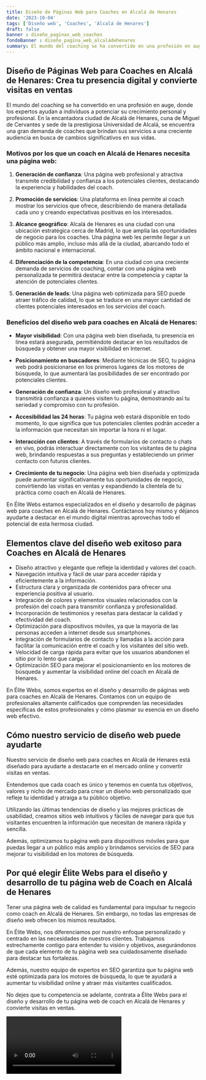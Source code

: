 ```yaml
---
title: Diseño de Páginas Web para Coaches en Alcalá de Henares
date: '2023-10-04'
tags: ['Diseño web', 'Coaches', 'Alcalá de Henares']
draft: false
banner : diseño_paginas_web_coaches
fondoBanner : diseño_pagina_web_alcaládehenares
summary: El mundo del coaching se ha convertido en una profesión en auge, donde los expertos ayudan a individuos a potenciar su crecimiento personal y profesional. En la encantadora ciudad de Alcalá de Henares, cuna de Miguel de Cervantes y sede de la prestigiosa Universidad de Alcalá, se encuentra una gran demanda de coaches que brindan sus servicios a una creciente audiencia en busca de cambios significativos en sus vidas.
---
```


## Diseño de Páginas Web para Coaches en Alcalá de Henares: Crea tu presencia digital y convierte visitas en ventas

El mundo del coaching se ha convertido en una profesión en auge, donde los expertos ayudan a individuos a potenciar su crecimiento personal y profesional. En la encantadora ciudad de Alcalá de Henares, cuna de Miguel de Cervantes y sede de la prestigiosa Universidad de Alcalá, se encuentra una gran demanda de coaches que brindan sus servicios a una creciente audiencia en busca de cambios significativos en sus vidas.

### Motivos por los que un coach en Alcalá de Henares necesita una página web:

1. **Generación de confianza**: Una página web profesional y atractiva transmite credibilidad y confianza a los potenciales clientes, destacando la experiencia y habilidades del coach.

2. **Promoción de servicios**: Una plataforma en línea permite al coach mostrar los servicios que ofrece, describiendo de manera detallada cada uno y creando expectativas positivas en los interesados.

3. **Alcance geográfico**: Alcalá de Henares es una ciudad con una ubicación estratégica cerca de Madrid, lo que amplía las oportunidades de negocio para los coaches. Una página web les permite llegar a un público más amplio, incluso más allá de la ciudad, abarcando todo el ámbito nacional e internacional.

4. **Diferenciación de la competencia**: En una ciudad con una creciente demanda de servicios de coaching, contar con una página web personalizada te permitirá destacar entre la competencia y captar la atención de potenciales clientes.

5. **Generación de leads**: Una página web optimizada para SEO puede atraer tráfico de calidad, lo que se traduce en una mayor cantidad de clientes potenciales interesados en los servicios del coach.

### Beneficios del diseño web para coaches en Alcalá de Henares:

- **Mayor visibilidad**: Con una página web bien diseñada, tu presencia en línea estará asegurada, permitiéndote destacar en los resultados de búsqueda y obtener una mayor visibilidad en Internet.

- **Posicionamiento en buscadores**: Mediante técnicas de SEO, tu página web podrá posicionarse en los primeros lugares de los motores de búsqueda, lo que aumentará las posibilidades de ser encontrado por potenciales clientes.

- **Generación de confianza**: Un diseño web profesional y atractivo transmitirá confianza a quienes visiten tu página, demostrando así tu seriedad y compromiso con tu profesión.

- **Accesibilidad las 24 horas**: Tu página web estará disponible en todo momento, lo que significa que tus potenciales clientes podrán acceder a la información que necesitan sin importar la hora ni el lugar.

- **Interacción con clientes**: A través de formularios de contacto o chats en vivo, podrás interactuar directamente con los visitantes de tu página web, brindando respuestas a sus preguntas y estableciendo un primer contacto con futuros clientes.

- **Crecimiento de tu negocio**: Una página web bien diseñada y optimizada puede aumentar significativamente tus oportunidades de negocio, convirtiendo las visitas en ventas y expandiendo la clientela de tu práctica como coach en Alcalá de Henares.

En Élite Webs estamos especializados en el diseño y desarrollo de páginas web para coaches en Alcalá de Henares. Contáctanos hoy mismo y déjanos ayudarte a destacar en el mundo digital mientras aprovechas todo el potencial de esta hermosa ciudad.

<GifSeo />

<Cta />

## Elementos clave del diseño web exitoso para Coaches en Alcalá de Henares

- Diseño atractivo y elegante que refleje la identidad y valores del coach.
- Navegación intuitiva y fácil de usar para acceder rápida y eficientemente a la información.
- Estructura clara y organizada de contenidos para ofrecer una experiencia positiva al usuario.
- Integración de colores y elementos visuales relacionados con la profesión del coach para transmitir confianza y profesionalidad.
- Incorporación de testimonios y reseñas para destacar la calidad y efectividad del coach.
- Optimización para dispositivos móviles, ya que la mayoría de las personas acceden a internet desde sus smartphones.
- Integración de formularios de contacto y llamadas a la acción para facilitar la comunicación entre el coach y los visitantes del sitio web.
- Velocidad de carga rápida para evitar que los usuarios abandonen el sitio por lo lento que carga.
- Optimización SEO para mejorar el posicionamiento en los motores de búsqueda y aumentar la visibilidad online del coach en Alcalá de Henares.

En Élite Webs, somos expertos en el diseño y desarrollo de páginas web para coaches en Alcalá de Henares. Contamos con un equipo de profesionales altamente calificados que comprenden las necesidades específicas de estos profesionales y cómo plasmar su esencia en un diseño web efectivo.

## Cómo nuestro servicio de diseño web puede ayudarte

Nuestro servicio de diseño web para coaches en Alcalá de Henares está diseñado para ayudarte a destacarte en el mercado online y convertir visitas en ventas. 

Entendemos que cada coach es único y tenemos en cuenta tus objetivos, valores y nicho de mercado para crear un diseño web personalizado que refleje tu identidad y atraiga a tu público objetivo.

Utilizando las últimas tendencias de diseño y las mejores prácticas de usabilidad, creamos sitios web intuitivos y fáciles de navegar para que tus visitantes encuentren la información que necesitan de manera rápida y sencilla.

Además, optimizamos tu página web para dispositivos móviles para que puedas llegar a un público más amplio y brindamos servicios de SEO para mejorar tu visibilidad en los motores de búsqueda.

## Por qué elegir Élite Webs para el diseño y desarrollo de tu página web de Coach en Alcalá de Henares

Tener una página web de calidad es fundamental para impulsar tu negocio como coach en Alcalá de Henares. Sin embargo, no todas las empresas de diseño web ofrecen los mismos resultados.

En Élite Webs, nos diferenciamos por nuestro enfoque personalizado y centrado en las necesidades de nuestros clientes. Trabajamos estrechamente contigo para entender tu visión y objetivos, asegurándonos de que cada elemento de tu página web sea cuidadosamente diseñado para destacar tus fortalezas.

Además, nuestro equipo de expertos en SEO garantiza que tu página web esté optimizada para los motores de búsqueda, lo que te ayudará a aumentar tu visibilidad online y atraer más visitantes cualificados.

No dejes que tu competencia se adelante, contrata a Élite Webs para el diseño y desarrollo de tu página web de coach en Alcalá de Henares y convierte visitas en ventas.

<Video />

<CtaBot job='Coaches' city='Alcalá de Henares'/>

<Gmaps query='Alcalá de Henares+españa+maps' />